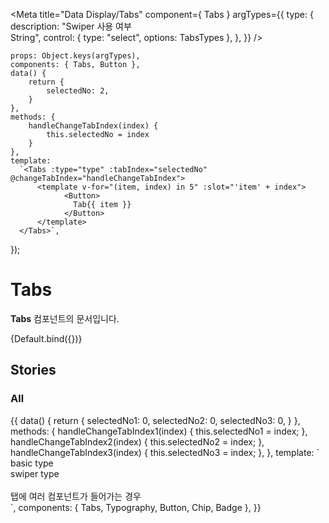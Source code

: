 
<Meta
    title="Data Display/Tabs"
    component={ Tabs }
    argTypes={{
        type: {
            description: "Swiper 사용 여부<br/>String",
            control: {
                type: "select",
                options: TabsTypes
            },
        },
    }}
/>

    props: Object.keys(argTypes),
    components: { Tabs, Button },
    data() {
        return {
            selectedNo: 2,
        }
    },
    methods: {
        handleChangeTabIndex(index) {
            this.selectedNo = index
        }
    },
    template:
      `<Tabs :type="type" :tabIndex="selectedNo" @changeTabIndex="handleChangeTabIndex">
          <template v-for="(item, index) in 5" :slot="'item' + index">
                <Button>
                  Tab{{ item }}
                </Button>
          </template>
      </Tabs>`,
});

# Tabs

**Tabs** 컴포넌트의 문서입니다.

<Story name="Default" height="100px">
    {Default.bind({})}
</Story>

<ArgsTable story="Default" />

## Stories

### All
<Canvas>
    <Story name="All" height="100px">
        {{
            data() {
                return {
                    selectedNo1: 0,
                    selectedNo2: 0,
                    selectedNo3: 0,
                }
            },
            methods: {
                handleChangeTabIndex1(index) {
                    this.selectedNo1 = index;
                },
                handleChangeTabIndex2(index) {
                    this.selectedNo2 = index;
                },
                handleChangeTabIndex3(index) {
                    this.selectedNo3 = index;
                },
            },
            template: `
            <div>
                <Tabs :tabIndex="selectedNo1"  @changeTabIndex="handleChangeTabIndex1">
                    <template v-for="(item, index) in 5" :slot="'item' + index">
                            <Button>
                                Tab{{ item }}
                            </Button>
                    </template>
                </Tabs>
                <Typography type="caption1">basic type</Typography>
                <br/>
                <Tabs type="swiper" :tabIndex="selectedNo2" @changeTabIndex="handleChangeTabIndex2">
                    <template v-for="(item, index) in 5" :slot="'item' + index">
                            <Button>
                                Tab{{ item }}
                            </Button>
                    </template>
                </Tabs>
                <Typography type="caption1">swiper type</Typography>
                <br/>
                <Tabs :tabIndex="selectedNo3" @changeTabIndex="handleChangeTabIndex3">
                   <template v-for="(item, index) in 5" :slot="'item' + index">
                           <Button style="position: relative">
                               Tab{{ item }}
                           </Button>
                          <Badge text="1" :offsetX="20" :offsetY="10"/>
                   </template>
               </Tabs>
            <br/>
            <Typography type="caption1">탭에 여러 컴포넌트가 들어가는 경우</Typography>
            </div>
            `,
            components: { Tabs, Typography, Button, Chip, Badge },
        }}
    </Story>
</Canvas>